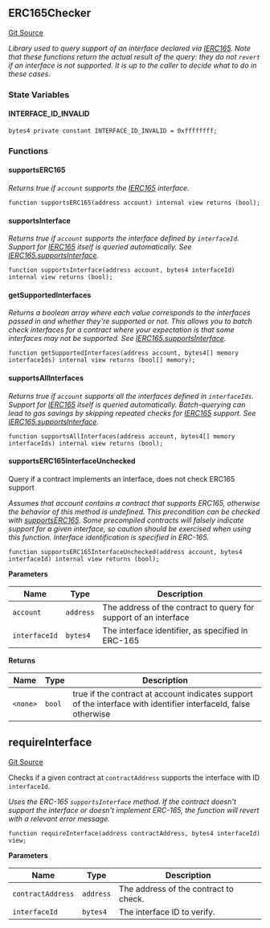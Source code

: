 [//]: # "This file is autogenerated, do not change manually"

## ERC165Checker

[Git Source](https://github.com/roaminro/mud/blob/b7c35971bb3bc196698f074042626c090d66405b/src/ERC165Checker.sol)

_Library used to query support of an interface declared via [IERC165](./erc165-external#ierc165).
Note that these functions return the actual result of the query: they do not
`revert` if an interface is not supported. It is up to the caller to decide
what to do in these cases._

### State Variables

#### INTERFACE_ID_INVALID

```solidity
bytes4 private constant INTERFACE_ID_INVALID = 0xffffffff;
```

### Functions

#### supportsERC165

_Returns true if `account` supports the [IERC165](./erc165-external#ierc165) interface._

```solidity
function supportsERC165(address account) internal view returns (bool);
```

#### supportsInterface

_Returns true if `account` supports the interface defined by
`interfaceId`. Support for [IERC165](./erc165-external#ierc165) itself is queried automatically.
See [IERC165.supportsInterface](./erc165-external#supportsinterface)._

```solidity
function supportsInterface(address account, bytes4 interfaceId) internal view returns (bool);
```

#### getSupportedInterfaces

_Returns a boolean array where each value corresponds to the
interfaces passed in and whether they're supported or not. This allows
you to batch check interfaces for a contract where your expectation
is that some interfaces may not be supported.
See [IERC165.supportsInterface](./erc165-external#supportsinterface)._

```solidity
function getSupportedInterfaces(address account, bytes4[] memory interfaceIds) internal view returns (bool[] memory);
```

#### supportsAllInterfaces

_Returns true if `account` supports all the interfaces defined in
`interfaceIds`. Support for [IERC165](./erc165-external#ierc165) itself is queried automatically.
Batch-querying can lead to gas savings by skipping repeated checks for
[IERC165](./erc165-external#ierc165) support.
See [IERC165.supportsInterface](./erc165-external#supportsinterface)._

```solidity
function supportsAllInterfaces(address account, bytes4[] memory interfaceIds) internal view returns (bool);
```

#### supportsERC165InterfaceUnchecked

Query if a contract implements an interface, does not check ERC165 support

_Assumes that account contains a contract that supports ERC165, otherwise
the behavior of this method is undefined. This precondition can be checked
with [supportsERC165](/world/reference/internal/erc165#supportserc165).
Some precompiled contracts will falsely indicate support for a given interface, so caution
should be exercised when using this function.
Interface identification is specified in ERC-165._

```solidity
function supportsERC165InterfaceUnchecked(address account, bytes4 interfaceId) internal view returns (bool);
```

**Parameters**

| Name          | Type      | Description                                                      |
| ------------- | --------- | ---------------------------------------------------------------- |
| `account`     | `address` | The address of the contract to query for support of an interface |
| `interfaceId` | `bytes4`  | The interface identifier, as specified in ERC-165                |

**Returns**

| Name     | Type   | Description                                                                                                     |
| -------- | ------ | --------------------------------------------------------------------------------------------------------------- |
| `<none>` | `bool` | true if the contract at account indicates support of the interface with identifier interfaceId, false otherwise |

## requireInterface

[Git Source](https://github.com/roaminro/mud/blob/b7c35971bb3bc196698f074042626c090d66405b/src/requireInterface.sol)

Checks if a given contract at `contractAddress` supports the interface with ID `interfaceId`.

_Uses the ERC-165 `supportsInterface` method. If the contract doesn't support the interface or doesn't implement ERC-165, the function will revert with a relevant error message._

```solidity
function requireInterface(address contractAddress, bytes4 interfaceId) view;
```

**Parameters**

| Name              | Type      | Description                           |
| ----------------- | --------- | ------------------------------------- |
| `contractAddress` | `address` | The address of the contract to check. |
| `interfaceId`     | `bytes4`  | The interface ID to verify.           |
